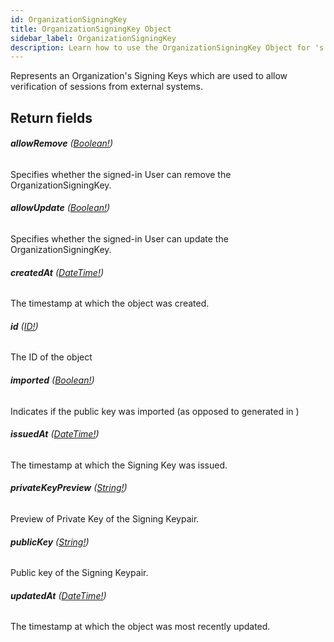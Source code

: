 ```yaml
---
id: OrganizationSigningKey
title: OrganizationSigningKey Object
sidebar_label: OrganizationSigningKey
description: Learn how to use the OrganizationSigningKey Object for 's API.
---
```


Represents an Organization's Signing Keys which are used to allow verification
of sessions from external systems.

## Return fields

###### <b>allowRemove</b> ([Boolean!](api/schema/scalar/Boolean.mdx))

Specifies whether the signed-in User can remove the OrganizationSigningKey.

###### <b>allowUpdate</b> ([Boolean!](api/schema/scalar/Boolean.mdx))

Specifies whether the signed-in User can update the OrganizationSigningKey.

###### <b>createdAt</b> ([DateTime!](api/schema/scalar/DateTime.mdx))

The timestamp at which the object was created.

###### <b>id</b> ([ID!](api/schema/scalar/ID.mdx))

The ID of the object

###### <b>imported</b> ([Boolean!](api/schema/scalar/Boolean.mdx))

Indicates if the public key was imported (as opposed to generated in )

###### <b>issuedAt</b> ([DateTime!](api/schema/scalar/DateTime.mdx))

The timestamp at which the Signing Key was issued.

###### <b>privateKeyPreview</b> ([String!](api/schema/scalar/String.mdx))

Preview of Private Key of the Signing Keypair.

###### <b>publicKey</b> ([String!](api/schema/scalar/String.mdx))

Public key of the Signing Keypair.

###### <b>updatedAt</b> ([DateTime!](api/schema/scalar/DateTime.mdx))

The timestamp at which the object was most recently updated.
